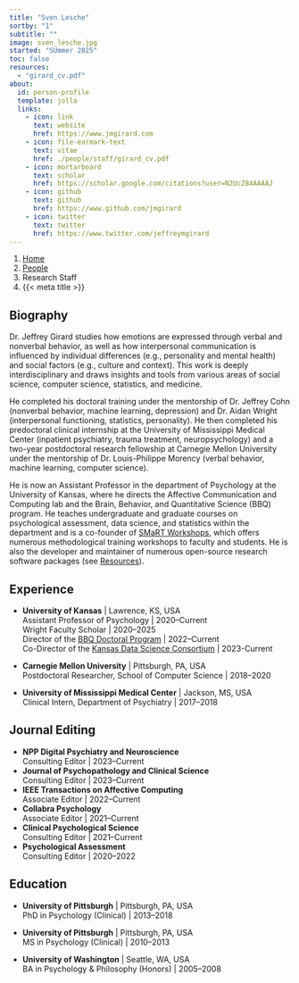 ```yaml
---
title: "Sven Lesche"
sortby: "1"
subtitle: ""
image: sven_lesche.jpg
started: "SUmmer 2025"
toc: false
resources: 
  - "girard_cv.pdf"
about:
  id: person-profile
  template: jolla
  links:
    - icon: link
      text: website
      href: https://www.jmgirard.com
    - icon: file-earmark-text
      text: vitae
      href: ./people/staff/girard_cv.pdf
    - icon: mortarboard
      text: scholar
      href: https://scholar.google.com/citations?user=N2UcZ84AAAAJ
    - icon: github
      text: github
      href: https://www.github.com/jmgirard
    - icon: twitter
      text: twitter
      href: https://www.twitter.com/jeffreymgirard
---
```


```{=html}
<nav aria-label="breadcrumb">
  <ol class="breadcrumb">
    <li class="breadcrumb-item"><a href="../../index.html">Home</a></li>
    <li class="breadcrumb-item"><a href="../../people.html">People</a></li>
    <li class="breadcrumb-item active">Research Staff</li>
    <li class="breadcrumb-item active" aria-current="page">{{< meta title >}}</li>
  </ol>
</nav>
```

:::{#person-profile}
:::

## Biography
Dr. Jeffrey Girard studies how emotions are expressed through verbal and nonverbal behavior, as well as how interpersonal communication is influenced by individual differences (e.g., personality and mental health) and social factors (e.g., culture and context). This work is deeply interdisciplinary and draws insights and tools from various areas of social science, computer science, statistics, and medicine.

He completed his doctoral training under the mentorship of Dr. Jeffrey Cohn (nonverbal behavior, machine learning, depression) and Dr. Aidan Wright (interpersonal functioning, statistics, personality). He then completed his predoctoral clinical internship at the University of Mississippi Medical Center (inpatient psychiatry, trauma treatment, neuropsychology) and a two-year postdoctoral research fellowship at Carnegie Mellon University under the mentorship of Dr. Louis-Philippe Morency (verbal behavior, machine learning, computer science). 

He is now an Assistant Professor in the department of Psychology at the University of Kansas, where he directs the Affective Communication and Computing lab and the Brain, Behavior, and Quantitative Science (BBQ) program. He teaches undergraduate and graduate courses on psychological assessment, data science, and statistics within the department and is a co-founder of [SMaRT Workshops](https://www.smart-workshops.com), which offers numerous methodological training workshops to faculty and students. He is also the developer and maintainer of numerous open-source research software packages (see [Resources](../../resources.qmd)).

## Experience

- **University of Kansas** | Lawrence, KS, USA<br />
  Assistant Professor of Psychology | 2020–Current<br />
  Wright Faculty Scholar | 2020–2025<br />
  Director of the [BBQ Doctoral Program](https://psychology.ku.edu/bbq) | 2022–Current <br />
  Co-Director of the [Kansas Data Science Consortium](https://data.ku.edu) | 2023-Current

- **Carnegie Mellon University** | Pittsburgh, PA, USA<br />
  Postdoctoral Researcher, School of Computer Science | 2018–2020

- **University of Mississippi Medical Center** | Jackson, MS, USA<br />
  Clinical Intern, Department of Psychiatry | 2017–2018

## Journal Editing

- **NPP Digital Psychiatry and Neuroscience** <a href="https://www.nature.com/dpn/" target="_blank" rel="noopener noreferrer"><i class="bi bi-box-arrow-up-right ms-1"></i></a><br />
  Consulting Editor | 2023–Current
- **Journal of Psychopathology and Clinical Science** <a href="https://www.apa.org/pubs/journals/abn" target="_blank" rel="noopener noreferrer"><i class="bi bi-box-arrow-up-right ms-1"></i></a><br />
  Consulting Editor | 2023–Current
- **IEEE Transactions on Affective Computing** <a href="https://www.computer.org/csdl/journal/ta" target="_blank" rel="noopener noreferrer"><i class="bi bi-box-arrow-up-right ms-1"></i></a><br />
  Associate Editor | 2022–Current
- **Collabra Psychology** <a href="https://online.ucpress.edu/collabra" target="_blank" rel="noopener noreferrer"><i class="bi bi-box-arrow-up-right ms-1"></i></a><br />
  Associate Editor | 2021–Current
- **Clinical Psychological Science** <a href="https://journals.sagepub.com/home/cpx" target="_blank" rel="noopener noreferrer"><i class="bi bi-box-arrow-up-right ms-1"></i></a><br />
  Consulting Editor | 2021–Current
- **Psychological Assessment** <a href="https://www.apa.org/pubs/journals/pas" target="_blank" rel="noopener noreferrer"><i class="bi bi-box-arrow-up-right ms-1"></i></a><br />
  Consulting Editor | 2020–2022

## Education

- **University of Pittsburgh** | Pittsburgh, PA, USA<br />
  PhD in Psychology (Clinical) | 2013–2018

- **University of Pittsburgh** | Pittsburgh, PA, USA<br />
  MS in Psychology (Clinical) | 2010–2013

- **University of Washington** | Seattle, WA, USA<br />
  BA in Psychology & Philosophy (Honors) | 2005–2008 
